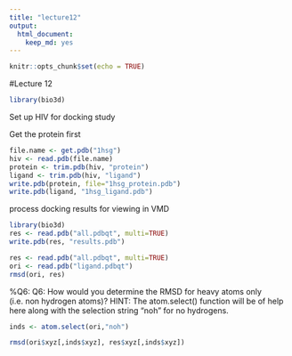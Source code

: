 ```yaml
---
title: "lecture12"
output: 
  html_document: 
    keep_md: yes
---
```


```r
knitr::opts_chunk$set(echo = TRUE)
```

#Lecture 12

```r
library(bio3d)

```

Set up HIV for docking study

Get the protein first
```r
file.name <- get.pdb("1hsg")
hiv <- read.pdb(file.name)
protein <- trim.pdb(hiv, "protein")
ligand <- trim.pdb(hiv, "ligand")
write.pdb(protein, file="1hsg_protein.pdb")
write.pdb(ligand, "1hsg_ligand.pdb")
```

process docking results for viewing in VMD

```r
library(bio3d)
res <- read.pdb("all.pdbqt", multi=TRUE)
write.pdb(res, "results.pdb")
```


```r
res <- read.pdb("all.pdbqt", multi=TRUE)
ori <- read.pdb("ligand.pdbqt")
rmsd(ori, res)
```

%Q6:
Q6: How would you determine the RMSD for heavy atoms only (i.e. non hydrogen atoms)?
HINT: The atom.select() function will be of help here along with the selection string “noh” for no
hydrogens.
```r
inds <- atom.select(ori,"noh")

rmsd(ori$xyz[,inds$xyz], res$xyz[,inds$xyz])
```

